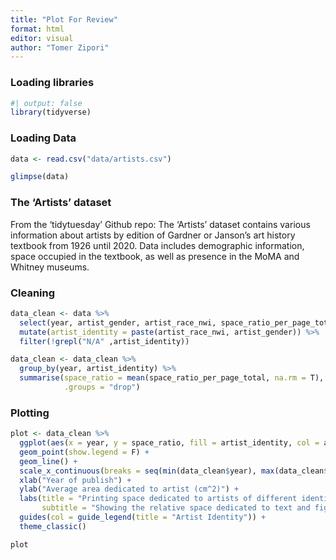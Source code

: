 ```yaml
---
title: "Plot For Review"
format: html
editor: visual
author: "Tomer Zipori"
---
```


### Loading libraries

```r
#| output: false
library(tidyverse)
```

### Loading Data

```r
data <- read.csv("data/artists.csv")

glimpse(data)
```

### The 'Artists' dataset

From the 'tidytuesday' Github repo: The 'Artists' dataset contains various information about artists by edition of Gardner or Janson's art history textbook from 1926 until 2020. Data includes demographic information, space occupied in the textbook, as well as presence in the MoMA and Whitney museums.

### Cleaning

```r
data_clean <- data %>%
  select(year, artist_gender, artist_race_nwi, space_ratio_per_page_total) %>%
  mutate(artist_identity = paste(artist_race_nwi, artist_gender)) %>%
  filter(!grepl("N/A" ,artist_identity))

data_clean <- data_clean %>%
  group_by(year, artist_identity) %>%
  summarise(space_ratio = mean(space_ratio_per_page_total, na.rm = T),
            .groups = "drop")
```

### Plotting

```r
plot <- data_clean %>%
  ggplot(aes(x = year, y = space_ratio, fill = artist_identity, col = artist_identity)) +
  geom_point(show.legend = F) +
  geom_line() +
  scale_x_continuous(breaks = seq(min(data_clean$year), max(data_clean$year), by = 10)) +
  xlab("Year of publish") +
  ylab("Average area dedicated to artist (cm^2)") +
  labs(title = "Printing space dedicated to artists of different identites in art history textbooks",
       subtitle = "Showing the relative space dedicated to text and figure of artists in textbooks") +
  guides(col = guide_legend(title = "Artist Identity")) +
  theme_classic()

plot
```
